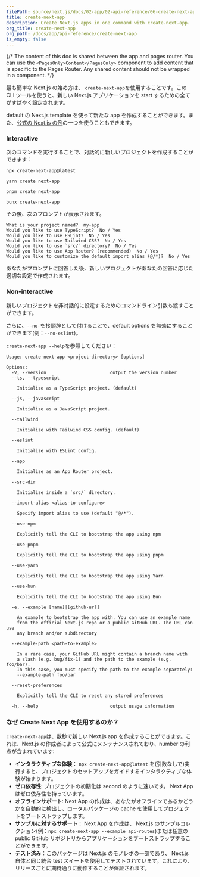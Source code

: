 ```yaml
---
filePath: source/next.js/docs/02-app/02-api-reference/06-create-next-app.mdx
title: create-next-app
description: Create Next.js apps in one command with create-next-app.
org_title: create-next-app
org_path: /docs/app/api-reference/create-next-app
is_empty: false
---
```


{/* The content of this doc is shared between the app and pages router. You can use the `<PagesOnly>Content</PagesOnly>` component to add content that is specific to the Pages Router. Any shared content should not be wrapped in a component. */}

最も簡単な Next.js の始め方は、 `create-next-app`を使用することです。この CLI ツールを使うと、新しい Next.js アプリケーションを start するための全てがすばやく設定されます。

default の Next.js template を使って新たな app を作成することができます。また、[公式の Next.js の例](https://github.com/vercel/next.js/tree/canary/examples)の一つを使うこともできます。

### Interactive

次のコマンドを実行することで、対話的に新しいプロジェクトを作成することができます：

```bash:Terminal
npx create-next-app@latest
```

```bash:Terminal
yarn create next-app
```

```bash:Terminal
pnpm create next-app
```

```bash:Terminal
bunx create-next-app
```

その後、次のプロンプトが表示されます。

```txt:Terminal
What is your project named?  my-app
Would you like to use TypeScript?  No / Yes
Would you like to use ESLint?  No / Yes
Would you like to use Tailwind CSS?  No / Yes
Would you like to use `src/` directory?  No / Yes
Would you like to use App Router? (recommended)  No / Yes
Would you like to customize the default import alias (@/*)?  No / Yes
```

あなたがプロンプトに回答した後、新しいプロジェクトがあなたの回答に応じた適切な設定で作成されます。

### Non-interactive

新しいプロジェクトを非対話的に設定するためのコマンドライン引数も渡すことができます。

さらに、`--no-`を接頭辞として付けることで、default options を無効にすることができます(例：`--no-eslint`)。

`create-next-app --help`を参照してください：

```bash:Terminal
Usage: create-next-app <project-directory> [options]

Options:
  -V, --version                        output the version number
  --ts, --typescript

    Initialize as a TypeScript project. (default)

  --js, --javascript

    Initialize as a JavaScript project.

  --tailwind

    Initialize with Tailwind CSS config. (default)

  --eslint

    Initialize with ESLint config.

  --app

    Initialize as an App Router project.

  --src-dir

    Initialize inside a `src/` directory.

  --import-alias <alias-to-configure>

    Specify import alias to use (default "@/*").

  --use-npm

    Explicitly tell the CLI to bootstrap the app using npm

  --use-pnpm

    Explicitly tell the CLI to bootstrap the app using pnpm

  --use-yarn

    Explicitly tell the CLI to bootstrap the app using Yarn

  --use-bun

    Explicitly tell the CLI to bootstrap the app using Bun

  -e, --example [name]|[github-url]

    An example to bootstrap the app with. You can use an example name
    from the official Next.js repo or a public GitHub URL. The URL can use
    any branch and/or subdirectory

  --example-path <path-to-example>

    In a rare case, your GitHub URL might contain a branch name with
    a slash (e.g. bug/fix-1) and the path to the example (e.g. foo/bar).
    In this case, you must specify the path to the example separately:
    --example-path foo/bar

  --reset-preferences

    Explicitly tell the CLI to reset any stored preferences

  -h, --help                           output usage information
```

### なぜ Create Next App を使用するのか？

`create-next-app`は、数秒で新しい Next.js app を作成することができます。これは、Next.js の作成者によって公式にメンテナンスされており、number の利点が含まれています:

- **インタラクティブな体験**： `npx create-next-app@latest` を(引数なしで)実行すると、プロジェクトのセットアップをガイドするインタラクティブな体験が始まります。
- **ゼロ依存性**: プロジェクトの初期化は second のように速いです。 Next App はゼロ依存性を持っています。
- **オフラインサポート**: Next App の作成は、あなたがオフラインであるかどうかを自動的に検出し、ロータルパッケージの cache を使用してプロジェクトをブートストラップします。
- **サンプルに対するサポート**： Next App を作成は、 Next.js のサンプルコレクション(例：`npx create-next-app --example api-routes`)または任意の public GitHub リポジトリからアプリケーションをブートストラップすることができます。
- **テスト済み**：このパッケージは Next.js のモノレポの一部であり、 Next.js 自体と同じ統合 test スイートを使用してテストされています。これにより、リリースごとに期待通りに動作することが保証されます。

